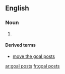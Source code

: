 ==English==

===Noun===
{{head|en|plural|head=[[goal]] [[posts]]}}

# {{plural of|goal post|lang=en|nocat=1}}

====Derived terms====
* [[move the goal posts]]

[[ar:goal posts]]
[[fr:goal posts]]